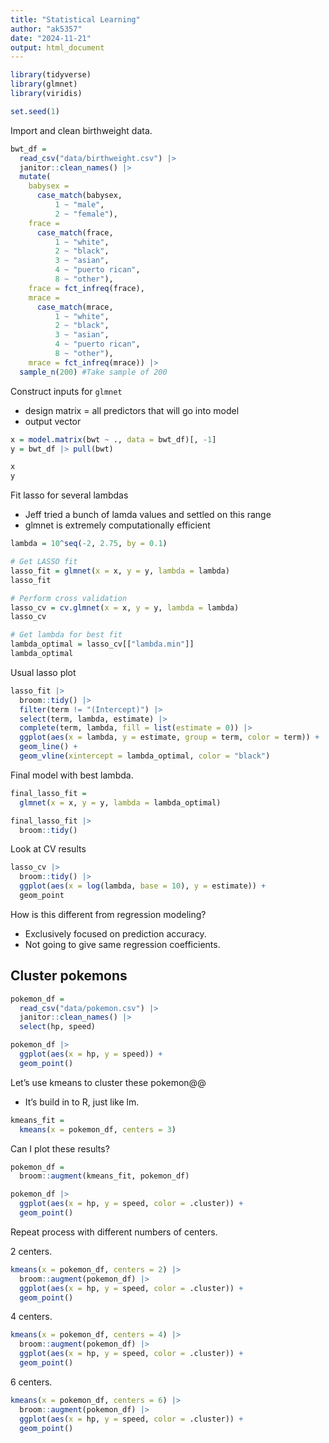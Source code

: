 ```yaml
---
title: "Statistical Learning"
author: "ak5357"
date: "2024-11-21"
output: html_document
---
```


```r
library(tidyverse)
library(glmnet)
library(viridis)

set.seed(1)
```

Import and clean birthweight data.
```r
bwt_df =
  read_csv("data/birthweight.csv") |> 
  janitor::clean_names() |> 
  mutate(
    babysex = 
      case_match(babysex,
          1 ~ "male",
          2 ~ "female"),
    frace = 
      case_match(frace,
          1 ~ "white",
          2 ~ "black",
          3 ~ "asian",
          4 ~ "puerto rican",
          8 ~ "other"),
    frace = fct_infreq(frace),
    mrace = 
      case_match(mrace,
          1 ~ "white",
          2 ~ "black",
          3 ~ "asian",
          4 ~ "puerto rican",
          8 ~ "other"),
    mrace = fct_infreq(mrace)) |> 
  sample_n(200) #Take sample of 200
```


Construct inputs for `glmnet`

* design matrix = all predictors that will go into model
* output vector

```r
x = model.matrix(bwt ~ ., data = bwt_df)[, -1]
y = bwt_df |> pull(bwt)

x
y
```

Fit lasso for several lambdas

* Jeff tried a bunch of lamda values and settled on this range
* glmnet is extremely computationally efficient
```r
lambda = 10^seq(-2, 2.75, by = 0.1)

# Get LASSO fit
lasso_fit = glmnet(x = x, y = y, lambda = lambda)
lasso_fit

# Perform cross validation
lasso_cv = cv.glmnet(x = x, y = y, lambda = lambda)
lasso_cv

# Get lambda for best fit
lambda_optimal = lasso_cv[["lambda.min"]]
lambda_optimal
```

Usual lasso plot
```r
lasso_fit |> 
  broom::tidy() |>
  filter(term != "(Intercept)") |> 
  select(term, lambda, estimate) |> 
  complete(term, lambda, fill = list(estimate = 0)) |>
  ggplot(aes(x = lambda, y = estimate, group = term, color = term)) +
  geom_line() +
  geom_vline(xintercept = lambda_optimal, color = "black")
```

Final model with best lambda.
```r
final_lasso_fit =
  glmnet(x = x, y = y, lambda = lambda_optimal)

final_lasso_fit |> 
  broom::tidy()
```

Look at CV results
```r
lasso_cv |> 
  broom::tidy() |> 
  ggplot(aes(x = log(lambda, base = 10), y = estimate)) +
  geom_point
```

How is this different from regression modeling?

* Exclusively focused on prediction accuracy.
* Not going to give same regression coefficients.


## Cluster pokemons

```r
pokemon_df =
  read_csv("data/pokemon.csv") |> 
  janitor::clean_names() |> 
  select(hp, speed)
```

```r
pokemon_df |> 
  ggplot(aes(x = hp, y = speed)) +
  geom_point()
```

Let's use kmeans to cluster these pokemon@@

* It's build in to R, just like lm.
```r
kmeans_fit =
  kmeans(x = pokemon_df, centers = 3)
```

Can I plot these results?
```r
pokemon_df =
  broom::augment(kmeans_fit, pokemon_df)

pokemon_df |> 
  ggplot(aes(x = hp, y = speed, color = .cluster)) +
  geom_point()

```

Repeat process with different numbers of centers.

2 centers.
```r
kmeans(x = pokemon_df, centers = 2) |> 
  broom::augment(pokemon_df) |> 
  ggplot(aes(x = hp, y = speed, color = .cluster)) +
  geom_point()
```

4 centers.
```r
kmeans(x = pokemon_df, centers = 4) |> 
  broom::augment(pokemon_df) |> 
  ggplot(aes(x = hp, y = speed, color = .cluster)) +
  geom_point()
```

6 centers.
```r
kmeans(x = pokemon_df, centers = 6) |> 
  broom::augment(pokemon_df) |> 
  ggplot(aes(x = hp, y = speed, color = .cluster)) +
  geom_point()
```
